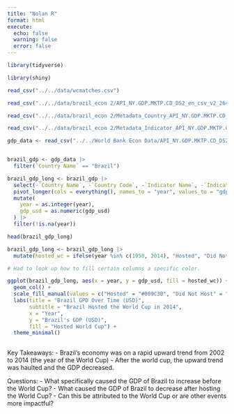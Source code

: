 ```yaml
---
title: "Nolan R"
format: html
execute: 
  echo: false
  warning: false
  error: false
---
```



```r

library(tidyverse)

library(shiny)

```

```r
read_csv("../../data/wcmatches.csv")
```



```r

read_csv("../../data/brazil_econ 2/API_NY.GDP.MKTP.CD_DS2_en_csv_v2_26433.csv")

read_csv("../../data/brazil_econ 2/Metadata_Country_API_NY.GDP.MKTP.CD_DS2_en_csv_v2_26433.csv")

read_csv("../../data/brazil_econ 2/Metadata_Indicator_API_NY.GDP.MKTP.CD_DS2_en_csv_v2_26433.csv")

```


```r

gdp_data <- read_csv("../../World Bank Econ Data/API_NY.GDP.MKTP.CD_DS2_en_csv_v2_26433.csv", skip = 4)


brazil_gdp <- gdp_data |>
  filter(`Country Name` == "Brazil")

brazil_gdp_long <- brazil_gdp |>
  select(-`Country Name`, -`Country Code`, -`Indicator Name`, -`Indicator Code`) |>
  pivot_longer(cols = everything(), names_to = "year", values_to = "gdp_usd") |>
  mutate(
    year = as.integer(year),
    gdp_usd = as.numeric(gdp_usd)
  ) |>
  filter(!is.na(year))

head(brazil_gdp_long)


```

```r
brazil_gdp_long <- brazil_gdp_long |>
  mutate(hosted_wc = ifelse(year %in% c(1950, 2014), "Hosted", "Did Not Host"))

# Had to look up how to fill certain columns a specific color. 

ggplot(brazil_gdp_long, aes(x = year, y = gdp_usd, fill = hosted_wc)) + 
  geom_col() + 
  scale_fill_manual(values = c("Hosted" = "#009C3B", "Did Not Host" = "lightgrey")) + 
  labs(title = "Brazil GPD Over Time (USD)", 
       subtitle = "Brazil Hosted the World Cup in 2014",
       x = "Year",
       y = "Brazil's GDP (USD)", 
       fill = "Hosted World Cup") + 
  theme_minimal() 
  

```

Key Takeaways:
- Brazil's economy was on a rapid upward trend from 2002 to 2014 (the year of the World Cup)
- After the world cup, the upward trend was haulted and the GDP decreased. 

Questions: 
- What specifically caused the GDP of Brazil to increase before the World Cup?
- What caused the GDP of Brazil to decrease after hosting the World Cup? 
- Can this be attributed to the World Cup or are other events more impactful?





